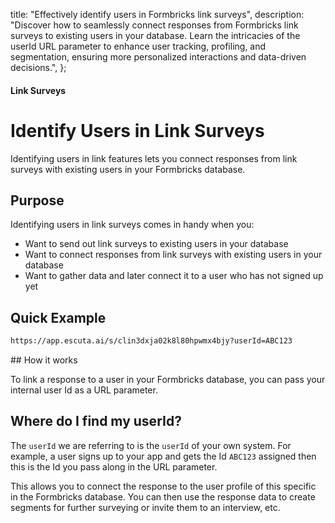 

  title: "Effectively identify users in Formbricks link surveys",
  description:
    "Discover how to seamlessly connect responses from Formbricks link surveys to existing users in your database. Learn the intricacies of the userId URL parameter to enhance user tracking, profiling, and segmentation, ensuring more personalized interactions and data-driven decisions.",
};

#### Link Surveys

# Identify Users in Link Surveys

Identifying users in link features lets you connect responses from link surveys with existing users in your Formbricks database.

## Purpose

Identifying users in link surveys comes in handy when you:

- Want to send out link surveys to existing users in your database
- Want to connect responses from link surveys with existing users in your database
- Want to gather data and later connect it to a user who has not signed up yet

## Quick Example

<Col>
<CodeGroup title="User Identification Example">

```txt
https://app.escuta.ai/s/clin3dxja02k8l80hpwmx4bjy?userId=ABC123
```

</CodeGroup>
</Col>
## How it works

To link a response to a user in your Formbricks database, you can pass your internal user Id as a URL parameter.

## Where do I find my userId?

The `userId` we are referring to is the `userId` of your own system. For example, a user signs up to your app and gets the Id `ABC123` assigned then this is the Id you pass along in the URL parameter.

This allows you to connect the response to the user profile of this specific in the Formbricks database. You can then use the response data to create segments for further surveying or invite them to an interview, etc.

<MdxImage
  src={PeopleView}
  alt="If users are identified by email, it will show. If not, the internal Id will be set."
  quality="100"
  className="max-w-full rounded-lg sm:max-w-3xl"
/>
